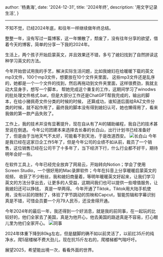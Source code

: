 
  author: '杨勇海',
  date: '2024-12-31',
  title: '2024年终',
  description:
    '用文字记录生活',
}


---

不知不觉，已经2024年底，和往年一样继续做年终总结。

整整一年，没有写过一篇博客，这一年懒散了，颓废了，没有往年分享的欲望，借着今天的博客，简单的分享一下我的2024年。

生活上，两个孩子开始启蒙英文，并且效果还不错，多亏了媳妇找到了自然拼读这种学习英文的方法。

今年开始尝试用我的手艺，解决实际生活问题，比如我媳妇在给暖暖下载的英文mp3文件，100个mp3文件，想要放在10个文件夹里面，
这些mp3文件还是乱序的，她都是一个一个文件的找到，然后再拖动到文件夹里面，这样很费劲，我就主动大显身手，想写一个脚本，
帮她完成这个重复的工作，这期间学习了winodws的批处理文件格式.bat，但是大部分工作还是ChatGPT帮我完成的，输出的脚本，在给小猪佩奇文件分类的时候的时候，
还算成功，谁知道后面给RAZ文件分类的时候，就不起作用了，最终我的脚本没有得到媳妇认可，她也懒得用了，看来我做的第一款产品失败了。

工作上，我的技术并没有显著提升，现在自从有了AI的辅助编程，我自己的技术甚至说在倒退。
今年公司团建本来选择去长春的长白山，出行计划书已经准备好了，但是由于当地天气不太好，可能看不到天池，于是改道西安。
![长白山](/images/life/changbaishan.png)
今年是我已经在这家日企工作5年了，但是今年公司的业绩不如从前，裁员了一个销售，这位销售已经在公司干了十多年了，当下经济下行，什么行业都不好干，期待明年会好一些。

在软件工具上，今年已经完全放弃了网易云，开始转向Notion；学会了使用Screen Studio，一个很好用的Mac录屏软件；今年在抖音上分享暖暖启蒙英文的视频，
收获了不少粉丝，我和媳妇商量着，等明年暖暖英文好起来，让我们学习英文的方法分享出去，让更多的人受益，这期间我们也可以提供一些增值服务，让我媳妇还可以挣钱，
真是一举两得。
今年开通了Tiktok，Tiktok用大陆手机使用，没有以前的限制了，体验了字节跳动的剪映和Capcut，智能剪辑和字幕识别真是不错，可惜会员要一个月79人民币，还没舍得开通。

今年2024年的最后一年，我还得到一个好消息，就是我的前同事，在一起玩的比较好的，他们全家去了美国，真是为他开心，他去美国的路途真是不容易，打心眼儿里为他们全家开心。
![同事](/images/life/aww.jpeg)

2024年体重下降到80kg左右，但是腿脚的确不如以前灵活了，以前扛35斤的纯净水，爬5层楼梯不费大劲儿，现在抗15斤左右的，爬楼梯都气喘吁吁。

展望2025，希望能出境一次，看看外面的世界。